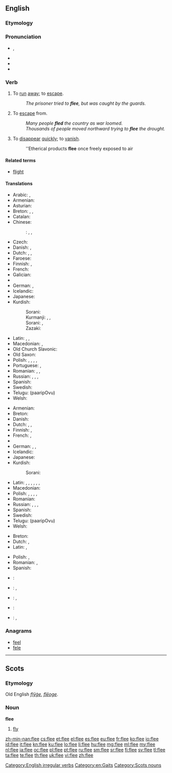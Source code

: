 ==English==

===Etymology===
{{etyl|ang}} {{term|fleon|flēon|lang=ang}}

===Pronunciation===
* {{IPA|/fliː/}}, {{X-SAMPA|/fli:/}}
* {{rhymes|iː}}
* {{audio|en-us-flee.ogg|Audio (US)}}
* {{homophones|flea}}

===Verb===
{{en-verb|flees|fleeing|fled|fled}}

# {{intransitive}} To [[run]] [[away]]; to [[escape]].
#: ''The prisoner tried to '''flee''', but was caught by the guards.''
# {{transitive}} To [[escape]] from.
#: ''Many people '''fled''' the country as war loomed.''
#: ''Thousands of people moved northward trying to '''flee''' the drought.''
# {{intransitive}} To [[disappear]] [[quickly]]; to [[vanish]].
#: ''Etherical products '''flee''' once freely exposed to air

====Related terms====
* [[flight]]

====Translations====
{{trans-top|to run away; to escape}}
* Arabic: {{t-|ar|هرب|tr=haraba}}, {{t-|ar|فر|tr=farra}}
* Armenian: {{t-|hy|փախչել|tr=p’axčel}}
* Asturian: {{t-|ast|fuxir}}
* Breton: {{t+|br|redek}}, {{t+|br|tec'hout}}, {{t-|br|fuiñ}}
* Catalan: {{t+|ca|fugir}}
* Chinese:
*: {{ttbc|cmn}}: {{t-|cmn|逃|tr=táo|sc=Hani}}, {{t-|cmn|奔逃|tr=bēntáo|sc=Hani}}, {{t-|cmn|奔|tr=bēn|sc=Hani}}
* Czech: {{t-|cs|utéct}}
* Danish: {{t-|da|flygte}}, {{t+|da|fly}}
* Dutch: {{t+|nl|vluchten}}, {{t-|nl|wegvluchten}}, {{t+|nl|ontsnappen}}
* Faroese: {{t-|fo|flýggja}}
* Finnish: {{t+|fi|paeta}}, {{t+|fi|karata}}
* French: {{t+|fr|s'enfuir}}
* Galician: {{t+|gl|fuxir}}
* {{trreq|Georgian}}
* German: {{t+|de|fliehen}}, {{t+|de|flüchten}}
* Icelandic: {{t+|is|flýja}}
* Japanese: {{t-|ja|逃げる|tr={{Jpan|[[にげる]]}}, nigeru|sc=Jpan}}
* Kurdish:
*: Sorani:
*: Kurmanji: {{t+|ku|revîn}}, {{t+|ku|bazdan}}, {{t+|ku|bezîn}}
*: Sorani: {{tø|ckb|هه‌ڵاتن|sc=ku-Arab}}, {{tø|ckb|ده‌رپه‌ڕین|sc=ku-Arab}}
*: Zazaki: {{t+|ku|remayen}}
{{trans-mid}}
* Latin: {{t+|la|fugio|alt=fugiō}}, {{t+|la|fugio|alt=fugitō}}, {{t-|la|perfugio}}
* Macedonian: {{t-|mk|побегне|sc=Cyrl}}, {{t-|mk|напушти|tr=pobegne, napushti|sc=Cyrl}}
* Old Church Slavonic: {{tø|cu|бѣжати|tr=běžati|sc=Cyrs}}
* Old Saxon: {{tø|osx|fliohan}}
* Polish: {{t+|pl|uciec}}, {{t+|pl|uciekać}}, {{t-|pl|zbiec}}, {{t+|pl|umknąć}}, {{t-|pl|umykać}}
* Portuguese: {{t+|pt|escapar}}, {{t+|pt|fugir}}
* Romanian: {{t-|ro|scăpa}}, {{t+|ro|evada}}, {{t+|ro|fugi}}
* Russian: {{t+|ru|убегать|tr=ubegát'}} {{impf}}, {{t+|ru|убежать|tr=ubežát'}} {{pf.}}, {{t+|ru|удирать|tr=udirát'}} {{impf}}, {{t+|ru|удрать|tr=udrát'}} {{pf.}}
* Spanish: {{t+|es|huir}}
* Swedish: {{t+|sv|fly}}
* Telugu: {{t+|te|పారిపోవు}} (paaripOvu)
* Welsh: {{t+|cy|ffoi}}
{{trans-bottom}}

{{trans-top|to escape from}}
* Armenian: {{t-|hy|փախչել|tr=p’axčel}}
* Breton: {{t+|br|tec'hel}}
* Danish: {{t-|da|flygte}}
* Dutch: {{t+|nl|ontkomen}}, {{t+|nl|ontlopen}}, {{t+|nl|ontvluchten}}
* Finnish: {{t+|fi|paeta}}, {{t+|fi|karata}}
* French: {{t+|fr|fuir}}, {{t+|fr|échapper}}
* {{trreq|Georgian}}
* German: {{t+|de|fliehen}}, {{t-|de|entfliehen}}, {{t+|de|flüchten}}
* Icelandic: {{t+|is|flýja}}
* Japanese: {{t-|ja|逃げる|tr={{Jpan|[[にげる]]}}, nigeru|sc=Jpan}}
* Kurdish:
*: Sorani: {{tø|ckb|ڕاکردن|sc=ku-Arab}}
{{trans-mid}}
* Latin: {{t+|la|fugio}}, {{t+|la|confugio}}, {{t-|la|diffugio}}, {{t-|la|profugio}}, {{t-|la|refugio}}, {{t-|la|evado}}, {{t-|la|evado}}
* Macedonian: {{t-|mk|избегне|tr=izbegne|sc=Cyrl}}
* Polish: {{t+|pl|uciec}}, {{t+|pl|uciekać}}, {{t-|pl|zbiec}}, {{t+|pl|umknąć}}, {{t-|pl|umykać}}
* Romanian: {{t+|ro|fugi}}
* Russian: {{t+|ru|убегать|tr=ubegát'}} {{impf}}, {{t+|ru|убежать|tr=ubežát'}} {{pf.}}, {{t+|ru|удирать|tr=udirát'}} {{impf}}, {{t+|ru|удрать|tr=udrát'}} {{pf.}}
* Spanish: {{t+|es|huir}}
* Swedish: {{t+|sv|fly}}
* Telugu: {{t+|te|పారిపోవు}} (paaripOvu)
* Welsh: {{t+|cy|ffoi}}
{{trans-bottom}}

{{trans-top|to disappear quickly}}
* Breton: {{t+|br|tec'hout}}
* Dutch: {{t+|nl|vervliegen}}, {{t+|nl|vlieden}}
* Latin: {{t-|la|evanesco}}, {{t-|la|aufugio}}
{{trans-mid}}
* Polish: {{t-|pl|ulotnić się}}, {{t-|pl|ulatniać się}}
* Romanian: {{qualifier|figuratively}} {{t-|ro|a se evapora}}, {{t+|ro|dispărea}}
* Spanish: {{t-|es|desvanecerse}}
{{trans-bottom}}

{{checktrans-top}}
* {{ttbc|eo}}: {{t-|eo|fuĝi}}
* {{ttbc|id}}: {{t+|id|minggat}}, {{t+|id|melarikan diri}}
* {{ttbc|ku}}: {{t|ku|revîn}}, {{t|ku|bazdan}}
{{trans-mid}}
* {{ttbc|pt}}: {{t+|pt|fugir}}
* {{ttbc|es}}: {{t+|es|huir}}, {{t-|es|fugarse}}
{{trans-bottom}}

===Anagrams===
* [[feel#English|feel]]
* [[fele#English|fele]]

[[Category:English irregular verbs]]
[[Category:en:Gaits]]

----

==Scots==

===Etymology===
Old English ''[[flyge|flȳġe]]'', ''[[fleoge|flēoge]]''.

===Noun===
'''flee'''

# [[fly]]

[[Category:Scots nouns]]

[[zh-min-nan:flee]]
[[cs:flee]]
[[et:flee]]
[[el:flee]]
[[es:flee]]
[[eu:flee]]
[[fr:flee]]
[[ko:flee]]
[[io:flee]]
[[id:flee]]
[[it:flee]]
[[kn:flee]]
[[ku:flee]]
[[lo:flee]]
[[li:flee]]
[[hu:flee]]
[[mg:flee]]
[[ml:flee]]
[[my:flee]]
[[nl:flee]]
[[ja:flee]]
[[oc:flee]]
[[pl:flee]]
[[pt:flee]]
[[ru:flee]]
[[sm:flee]]
[[sr:flee]]
[[fi:flee]]
[[sv:flee]]
[[tl:flee]]
[[ta:flee]]
[[te:flee]]
[[th:flee]]
[[uk:flee]]
[[vi:flee]]
[[zh:flee]]